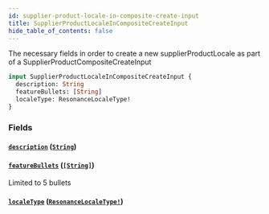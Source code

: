 ```yaml
---
id: supplier-product-locale-in-composite-create-input
title: SupplierProductLocaleInCompositeCreateInput
hide_table_of_contents: false
---
```



The necessary fields in order to create a new supplierProductLocale as part of a SupplierProductCompositeCreateInput

```graphql
input SupplierProductLocaleInCompositeCreateInput {
  description: String
  featureBullets: [String]
  localeType: ResonanceLocaleType!
}
```


### Fields

#### [`description`](#) ([`String`](/developers/supplier-apis/supply-api/graphql/reference/scalars/string))




#### [`featureBullets`](#) ([`[String]`](/developers/supplier-apis/supply-api/graphql/reference/scalars/string))

Limited to 5 bullets


#### [`localeType`](#) ([`ResonanceLocaleType!`](/developers/supplier-apis/supply-api/graphql/reference/enums/resonance-locale-type))






